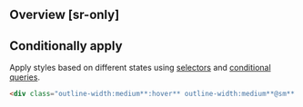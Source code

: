 ## Overview [sr-only]
<Overview/>

## Conditionally apply
Apply styles based on different states using [selectors](/guide/state-selectors) and [conditional queries](/guide/conditional-queries).
```html
<div class="outline-width:medium**:hover** outline-width:medium**@sm** outline-width:medium**@dark** outline-width:medium**@print**">…</div>
```

